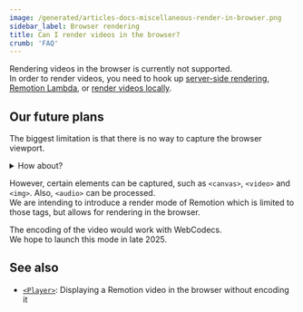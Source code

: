 ```yaml
---
image: /generated/articles-docs-miscellaneous-render-in-browser.png
sidebar_label: Browser rendering
title: Can I render videos in the browser?
crumb: 'FAQ'
---
```


Rendering videos in the browser is currently not supported.  
In order to render videos, you need to hook up [server-side rendering](/docs/ssr), [Remotion Lambda](/docs/lambda), or [render videos locally](/docs/render).

## Our future plans

The biggest limitation is that there is no way to capture the browser viewport.

<details>
  <summary>How about?</summary>

### a Chrome extension?

Chrome extensions do get the privilege of capturing the viewport. However, asking the user to install an extension is a big barrier and therefore we are not believing in this approach.

### [`canvas.getImageData()`](https://developer.mozilla.org/de/docs/Web/API/CanvasRenderingContext2D/getImageData)?

It allows to capture the pixels from a canvas, however Remotion videos can be written with any web technology including HTML and SVG. Canvas elements are just a subset of what's supported in Remotion.

### [`html2canvas`](https://html2canvas.hertzen.com/)?

It implements it's own rendering engine which only supports a subset of CSS properties.  
You would only have access to a very limited feature set.

### SVG `<foreignElement>`?

You can render HTML markup inside an SVG `<foreignElement>` and then render that SVG to a canvas and then call [`getImageData()`](https://developer.mozilla.org/de/docs/Web/API/CanvasRenderingContext2D/getImageData) to turn that into an image.

This is the closest thing to browser rendering, however there are problems with `<img>` tags and potentially other technologies as well. It's not yet fully out of the questions, but seems hacky so far.

### The Element Capture API

Returns an already compressed video stream of the DOM instead of just a bitmap.  
Also will display a permission prompt to the user.
After discussion with the authors of the specification, capturing images is not a usecase they are considering.

</details>

However, certain elements can be captured, such as `<canvas>`, `<video>` and `<img>`. Also, `<audio>` can be processed.  
We are intending to introduce a render mode of Remotion which is limited to those tags, but allows for rendering in the browser.

The encoding of the video would work with WebCodecs.  
We hope to launch this mode in late 2025.

## See also

- [`<Player>`](/player): Displaying a Remotion video in the browser without encoding it
